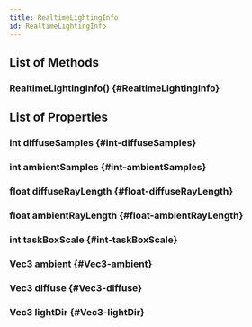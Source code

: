 ```yaml
---
title: RealtimeLightingInfo
id: RealtimeLightingInfo
---
```


## List of Methods

### RealtimeLightingInfo() {#RealtimeLightingInfo}

## List of Properties

### int diffuseSamples {#int-diffuseSamples}

### int ambientSamples {#int-ambientSamples}

### float diffuseRayLength {#float-diffuseRayLength}

### float ambientRayLength {#float-ambientRayLength}

### int taskBoxScale {#int-taskBoxScale}

### Vec3 ambient {#Vec3-ambient}

### Vec3 diffuse {#Vec3-diffuse}

### Vec3 lightDir {#Vec3-lightDir}

